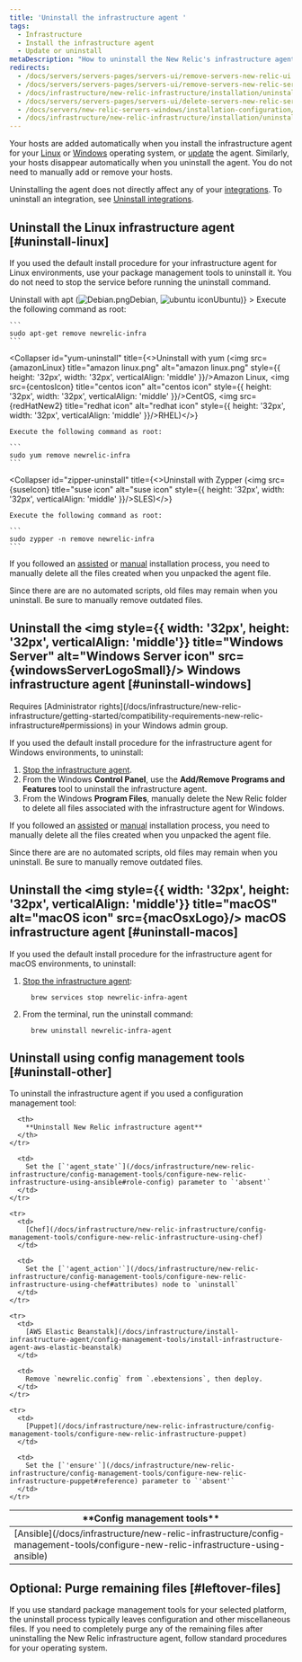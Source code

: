 ```yaml
---
title: 'Uninstall the infrastructure agent '
tags:
  - Infrastructure
  - Install the infrastructure agent
  - Update or uninstall
metaDescription: "How to uninstall the New Relic's infrastructure agent for your Linux or Windows operating system, as well as any infrastructure Integrations."
redirects:
  - /docs/servers/servers-pages/servers-ui/remove-servers-new-relic-ui
  - /docs/servers/servers-pages/servers-ui/remove-servers-new-relic-servers-ui
  - /docs/infrastructure/new-relic-infrastructure/installation/uninstall-infrastructure-agent
  - /docs/servers/servers-pages/servers-ui/delete-servers-new-relic-servers-ui
  - /docs/servers/new-relic-servers-windows/installation-configuration/uninstall-servers-windows
  - /docs/infrastructure/new-relic-infrastructure/installation/uninstall-infrastructure-agent-or-integrations
---
```










Your hosts are added automatically when you install the infrastructure agent for your [Linux](/docs/infrastructure/new-relic-infrastructure/installation/install-infrastructure-linux) or [Windows](/docs/infrastructure/new-relic-infrastructure/installation/install-infrastructure-windows-server) operating system, or [update](/docs/infrastructure/new-relic-infrastructure/installation/update-infrastructure-agent) the agent. Similarly, your hosts disappear automatically when you uninstall the agent. You do not need to manually add or remove your hosts.

Uninstalling the agent does not directly affect any of your [integrations](/docs/infrastructure/infrastructure-integrations/getting-started/connect-aws-integrations-infrastructure). To uninstall an integration, see [Uninstall integrations](/docs/infrastructure/install-configure-infrastructure/update-or-uninstall/uninstall-integrations).

## Uninstall the Linux infrastructure agent [#uninstall-linux]

If you used the default install procedure for your infrastructure agent for Linux environments, use your package management tools to uninstall it. You do not need to stop the service before running the uninstall command.

<CollapserGroup>
  <Collapser
    id="apt-uninstall"
    title={<>Uninstall with apt (<img src={debian} title="Debian icon" alt="Debian.png" style={{ height: '32px', width: '32px', verticalAlign: 'middle' }}/>Debian, <img src={ubuntuIcon} title="ubuntu icon" alt="ubuntu icon" style={{ height: '32px', width: '32px', verticalAlign: 'middle' }}/>Ubuntu)</>}
  >
    Execute the following command as root:

    ```
    sudo apt-get remove newrelic-infra
    ```

  </Collapser>

  <Collapser
    id="yum-uninstall"
    title={<>Uninstall with yum (<img src={amazonLinux} title="amazon linux.png" alt="amazon linux.png" style={{ height: '32px', width: '32px', verticalAlign: 'middle' }}/>Amazon Linux, <img src={centosIcon} title="centos icon" alt="centos icon" style={{ height: '32px', width: '32px', verticalAlign: 'middle' }}/>CentOS, <img src={redHatNew2} title="redhat icon" alt="redhat icon" style={{ height: '32px', width: '32px', verticalAlign: 'middle' }}/>RHEL)</>}
  >
    Execute the following command as root:

    ```
    sudo yum remove newrelic-infra
    ```

  </Collapser>

  <Collapser
    id="zipper-uninstall"
    title={<>Uninstall with Zypper (<img src={suseIcon} title="suse icon" alt="suse icon" style={{ height: '32px', width: '32px', verticalAlign: 'middle' }}/>SLES)</>}
  >
    Execute the following command as root:

    ```
    sudo zypper -n remove newrelic-infra
    ```

  </Collapser>
</CollapserGroup>

If you followed an [assisted](/docs/infrastructure/install-configure-infrastructure/linux-installation/assisted-install-infrastructure-linux) or [manual](/docs/infrastructure/install-configure-infrastructure/linux-installation/manual-install-infrastructure-linux) installation process, you need to manually delete all the files created when you unpacked the agent file.

<Callout variant="important">
  Since there are are no automated scripts, old files may remain when you
  uninstall. Be sure to manually remove outdated files.
</Callout>

## Uninstall the <img style={{ width: '32px', height: '32px', verticalAlign: 'middle'}} title="Windows Server" alt="Windows Server icon" src={windowsServerLogoSmall}/> Windows infrastructure agent [#uninstall-windows]

<Callout variant="tip">
  Requires [Administrator
  rights](/docs/infrastructure/new-relic-infrastructure/getting-started/compatibility-requirements-new-relic-infrastructure#permissions)
  in your Windows admin group.
</Callout>

If you used the default install procedure for the infrastructure agent for Windows environments, to uninstall:

1. [Stop the infrastructure agent](/docs/infrastructure/new-relic-infrastructure/configuration/start-stop-restart-check-infrastructure-agent-status#windows).
2. From the Windows **Control Panel**, use the **Add/Remove Programs and Features** tool to uninstall the infrastructure agent.
3. From the Windows **Program Files**, manually delete the New Relic folder to delete all files associated with the infrastructure agent for Windows.

If you followed an [assisted](/docs/infrastructure/install-configure-infrastructure/windows-installation/assisted-install-infrastructure-windows) or [manual](/docs/infrastructure/install-configure-infrastructure/windows-installation/manual-install-infrastructure-windows) installation process, you need to manually delete all the files created when you unpacked the agent file.

<Callout variant="important">
  Since there are are no automated scripts, old files may remain when you
  uninstall. Be sure to manually remove outdated files.
</Callout>

## Uninstall the <img style={{ width: '32px', height: '32px', verticalAlign: 'middle'}} title="macOS" alt="macOS icon" src={macOsxLogo}/> macOS infrastructure agent [#uninstall-macos]

If you used the default install procedure for the infrastructure agent for macOS environments, to uninstall:

1. [Stop the infrastructure agent](/docs/infrastructure/new-relic-infrastructure/configuration/start-stop-restart-check-infrastructure-agent-status#macOS):

   ```
     brew services stop newrelic-infra-agent
   ```

2. From the terminal, run the uninstall command:
   ```
     brew uninstall newrelic-infra-agent
   ```

## Uninstall using config management tools [#uninstall-other]

To uninstall the infrastructure agent if you used a configuration management tool:

<table>
  <thead>
    <tr>
      <th style={{ width: "250px" }}>
        **Config management tools**
      </th>

      <th>
        **Uninstall New Relic infrastructure agent**
      </th>
    </tr>

  </thead>

  <tbody>
    <tr>
      <td>
        [Ansible](/docs/infrastructure/new-relic-infrastructure/config-management-tools/configure-new-relic-infrastructure-using-ansible)
      </td>

      <td>
        Set the [`'agent_state'`](/docs/infrastructure/new-relic-infrastructure/config-management-tools/configure-new-relic-infrastructure-using-ansible#role-config) parameter to `'absent'`
      </td>
    </tr>

    <tr>
      <td>
        [Chef](/docs/infrastructure/new-relic-infrastructure/config-management-tools/configure-new-relic-infrastructure-using-chef)
      </td>

      <td>
        Set the [`'agent_action'`](/docs/infrastructure/new-relic-infrastructure/config-management-tools/configure-new-relic-infrastructure-using-chef#attributes) node to `uninstall`
      </td>
    </tr>

    <tr>
      <td>
        [AWS Elastic Beanstalk](/docs/infrastructure/install-infrastructure-agent/config-management-tools/install-infrastructure-agent-aws-elastic-beanstalk)
      </td>

      <td>
        Remove `newrelic.config` from `.ebextensions`, then deploy.
      </td>
    </tr>

    <tr>
      <td>
        [Puppet](/docs/infrastructure/new-relic-infrastructure/config-management-tools/configure-new-relic-infrastructure-puppet)
      </td>

      <td>
        Set the [`'ensure'`](/docs/infrastructure/new-relic-infrastructure/config-management-tools/configure-new-relic-infrastructure-puppet#reference) parameter to `'absent'`
      </td>
    </tr>

  </tbody>
</table>

## Optional: Purge remaining files [#leftover-files]

If you use standard package management tools for your selected platform, the uninstall process typically leaves configuration and other miscellaneous files. If you need to completely purge any of the remaining files after uninstalling the New Relic infrastructure agent, follow standard procedures for your operating system.
